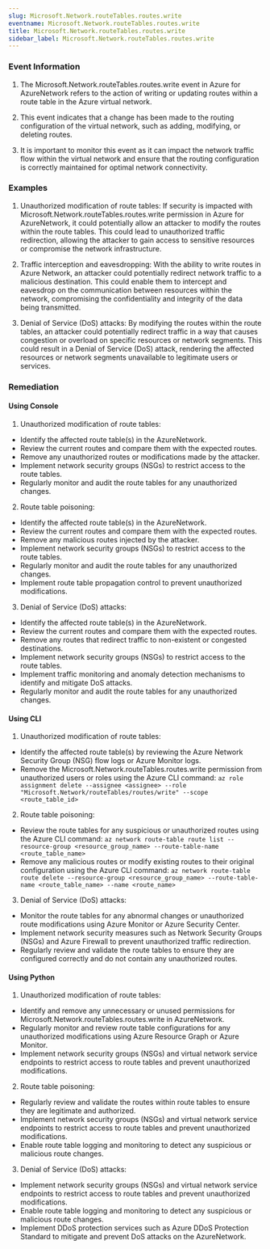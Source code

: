 ```yaml
--- 
slug: Microsoft.Network.routeTables.routes.write
eventname: Microsoft.Network.routeTables.routes.write
title: Microsoft.Network.routeTables.routes.write
sidebar_label: Microsoft.Network.routeTables.routes.write
---
```

                       
### Event Information

1. The Microsoft.Network.routeTables.routes.write event in Azure for AzureNetwork refers to the action of writing or updating routes within a route table in the Azure virtual network.

2. This event indicates that a change has been made to the routing configuration of the virtual network, such as adding, modifying, or deleting routes.

3. It is important to monitor this event as it can impact the network traffic flow within the virtual network and ensure that the routing configuration is correctly maintained for optimal network connectivity.


### Examples

1. Unauthorized modification of route tables: If security is impacted with Microsoft.Network.routeTables.routes.write permission in Azure for AzureNetwork, it could potentially allow an attacker to modify the routes within the route tables. This could lead to unauthorized traffic redirection, allowing the attacker to gain access to sensitive resources or compromise the network infrastructure.

2. Traffic interception and eavesdropping: With the ability to write routes in Azure Network, an attacker could potentially redirect network traffic to a malicious destination. This could enable them to intercept and eavesdrop on the communication between resources within the network, compromising the confidentiality and integrity of the data being transmitted.

3. Denial of Service (DoS) attacks: By modifying the routes within the route tables, an attacker could potentially redirect traffic in a way that causes congestion or overload on specific resources or network segments. This could result in a Denial of Service (DoS) attack, rendering the affected resources or network segments unavailable to legitimate users or services.

### Remediation

#### Using Console

1. Unauthorized modification of route tables:
- Identify the affected route table(s) in the AzureNetwork.
- Review the current routes and compare them with the expected routes.
- Remove any unauthorized routes or modifications made by the attacker.
- Implement network security groups (NSGs) to restrict access to the route tables.
- Regularly monitor and audit the route tables for any unauthorized changes.

2. Route table poisoning:
- Identify the affected route table(s) in the AzureNetwork.
- Review the current routes and compare them with the expected routes.
- Remove any malicious routes injected by the attacker.
- Implement network security groups (NSGs) to restrict access to the route tables.
- Regularly monitor and audit the route tables for any unauthorized changes.
- Implement route table propagation control to prevent unauthorized modifications.

3. Denial of Service (DoS) attacks:
- Identify the affected route table(s) in the AzureNetwork.
- Review the current routes and compare them with the expected routes.
- Remove any routes that redirect traffic to non-existent or congested destinations.
- Implement network security groups (NSGs) to restrict access to the route tables.
- Implement traffic monitoring and anomaly detection mechanisms to identify and mitigate DoS attacks.
- Regularly monitor and audit the route tables for any unauthorized changes.

#### Using CLI

1. Unauthorized modification of route tables:
- Identify the affected route table(s) by reviewing the Azure Network Security Group (NSG) flow logs or Azure Monitor logs.
- Remove the Microsoft.Network.routeTables.routes.write permission from unauthorized users or roles using the Azure CLI command: `az role assignment delete --assignee <assignee> --role "Microsoft.Network/routeTables/routes/write" --scope <route_table_id>`

2. Route table poisoning:
- Review the route tables for any suspicious or unauthorized routes using the Azure CLI command: `az network route-table route list --resource-group <resource_group_name> --route-table-name <route_table_name>`
- Remove any malicious routes or modify existing routes to their original configuration using the Azure CLI command: `az network route-table route delete --resource-group <resource_group_name> --route-table-name <route_table_name> --name <route_name>`

3. Denial of Service (DoS) attacks:
- Monitor the route tables for any abnormal changes or unauthorized route modifications using Azure Monitor or Azure Security Center.
- Implement network security measures such as Network Security Groups (NSGs) and Azure Firewall to prevent unauthorized traffic redirection.
- Regularly review and validate the route tables to ensure they are configured correctly and do not contain any unauthorized routes.

#### Using Python

1. Unauthorized modification of route tables:
- Identify and remove any unnecessary or unused permissions for Microsoft.Network.routeTables.routes.write in AzureNetwork.
- Regularly monitor and review route table configurations for any unauthorized modifications using Azure Resource Graph or Azure Monitor.
- Implement network security groups (NSGs) and virtual network service endpoints to restrict access to route tables and prevent unauthorized modifications.

2. Route table poisoning:
- Regularly review and validate the routes within route tables to ensure they are legitimate and authorized.
- Implement network security groups (NSGs) and virtual network service endpoints to restrict access to route tables and prevent unauthorized modifications.
- Enable route table logging and monitoring to detect any suspicious or malicious route changes.

3. Denial of Service (DoS) attacks:
- Implement network security groups (NSGs) and virtual network service endpoints to restrict access to route tables and prevent unauthorized modifications.
- Enable route table logging and monitoring to detect any suspicious or malicious route changes.
- Implement DDoS protection services such as Azure DDoS Protection Standard to mitigate and prevent DoS attacks on the AzureNetwork.


 